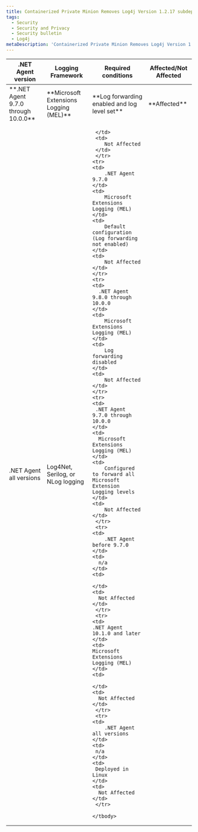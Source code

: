 ```yaml
---
title: Containerized Private Minion Removes Log4j Version 1.2.17 subdependency
tags:
  - Security
  - Security and Privacy
  - Security bulletin
  - Log4j
metaDescription: 'Containerized Private Minion Removes Log4j Version 1.2.17 subdependency, Security Bulletin NR22-01'
---
```


<table>
  <thead>
    <tr>
      <th style={{ width: "200px" }}>
        .NET Agent version
      </th>
      <th>
        Logging Framework
      </th>
      <th>
        Required conditions
      </th>
      <th>
        Affected/Not Affected
      </th>
    </tr>
  </thead>
    <tbody>
    <tr>
      <td>
        **.NET Agent 9.7.0 through 10.0.0** 
      </td>
      <td>
        **Microsoft Extensions Logging (MEL)**
      </td>
      <td>
        **Log forwarding enabled and log level set**
      </td>
      <td>
        **Affected**
      </td>
     </tr>
     <tr>
      <td> 
        .NET Agent all versions
     </td>
     <td>
        Log4Net, Serilog, or NLog logging 
     </td>
     <td>

     </td>
     <td>
        Not Affected
     </td>
     </tr>
    <tr>
    <td>
        .NET Agent 9.7.0
    </td>
    <td>
        Microsoft Extensions Logging (MEL)
    </td>
    <td>
        Default configuration (Log forwarding not enabled)
    </td>
    <td>
        Not Affected
    </td>
    </tr>
    <tr>
    <td>
      .NET Agent 9.8.0 through 10.0.0
    </td>
    <td>
        Microsoft Extensions Logging (MEL)
    </td>
    <td>
        Log forwarding disabled
    </td>
    <td>
        Not Affected
    </td>
    </tr>
    <tr>
    <td>
     .NET Agent 9.7.0 through 10.0.0
    </td>
    <td>
      Microsoft Extensions Logging (MEL)
    </td>
    <td>
        Configured to forward all Microsoft Extension Logging levels
    </td>
    <td>
        Not Affected
    </td>
     </tr>
     <tr>
    <td>
        .NET Agent before 9.7.0
    </td>
    <td>
      n/a
    </td>
    <td>

    </td>
    <td>
      Not Affected
    </td>
     </tr>
     <tr>
    <td>
    .NET Agent 10.1.0 and later
    </td>
    <td>
    Microsoft Extensions Logging (MEL)
    </td>
    <td>

    </td>
    <td>
      Not Affected
    </td>
     </tr>
     <tr>
    <td>
        .NET Agent all versions
    </td>
    <td>
     n/a
    </td>
    <td>
     Deployed in Linux
    </td>
    <td>
      Not Affected
    </td>
     </tr>
    
    </tbody>
</table>

